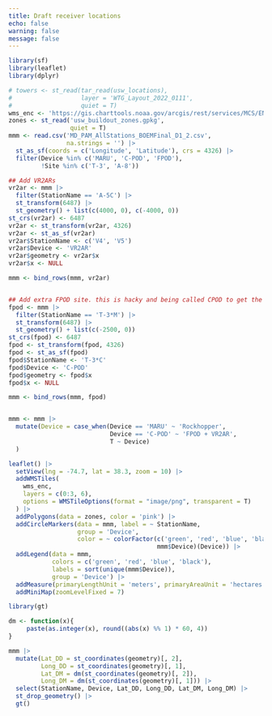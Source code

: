 ```yaml
---
title: Draft receiver locations
echo: false
warning: false
message: false
---
```


```r
library(sf)
library(leaflet)
library(dplyr)
```

```r
# towers <- st_read(tar_read(usw_locations),
#                   layer = 'WTG_Layout_2022_0111',
#                   quiet = T)
wms_enc <- 'https://gis.charttools.noaa.gov/arcgis/rest/services/MCS/ENCOnline/MapServer/exts/MaritimeChartService/WMSServer'
zones <- st_read('usw_buildout_zones.gpkg',
                 quiet = T)
mmm <- read.csv('MD_PAM_AllStations_BOEMFinal_D1_2.csv',
                na.strings = '') |> 
  st_as_sf(coords = c('Longitude', 'Latitude'), crs = 4326) |> 
  filter(Device %in% c('MARU', 'C-POD', 'FPOD'),
         !Site %in% c('T-3', 'A-8'))

## Add VR2ARs
vr2ar <- mmm |> 
  filter(StationName == 'A-5C') |> 
  st_transform(6487) |> 
  st_geometry() + list(c(4000, 0), c(-4000, 0)) 
st_crs(vr2ar) <- 6487
vr2ar <- st_transform(vr2ar, 4326)
vr2ar <- st_as_sf(vr2ar)
vr2ar$StationName <- c('V4', 'V5')
vr2ar$Device <- 'VR2AR'
vr2ar$geometry <- vr2ar$x
vr2ar$x <- NULL

mmm <- bind_rows(mmm, vr2ar)


## Add extra FPOD site. this is hacky and being called CPOD to get the colors right
fpod <- mmm |> 
  filter(StationName == 'T-3*M') |> 
  st_transform(6487) |> 
  st_geometry() + list(c(-2500, 0)) 
st_crs(fpod) <- 6487
fpod <- st_transform(fpod, 4326)
fpod <- st_as_sf(fpod)
fpod$StationName <- 'T-3*C'
fpod$Device <- 'C-POD'
fpod$geometry <- fpod$x
fpod$x <- NULL

mmm <- bind_rows(mmm, fpod)


mmm <- mmm |> 
  mutate(Device = case_when(Device == 'MARU' ~ 'Rockhopper',
                            Device == 'C-POD' ~ 'FPOD + VR2AR',
                            T ~ Device)
  )
```

```r
leaflet() |> 
  setView(lng = -74.7, lat = 38.3, zoom = 10) |> 
  addWMSTiles(
    wms_enc,
    layers = c(0:3, 6),
    options = WMSTileOptions(format = "image/png", transparent = T)
  ) |>
  addPolygons(data = zones, color = 'pink') |>
  addCircleMarkers(data = mmm, label = ~ StationName,
                   group = 'Device',
                   color = ~ colorFactor(c('green', 'red', 'blue', 'black'),
                                         mmm$Device)(Device)) |>
  addLegend(data = mmm,
            colors = c('green', 'red', 'blue', 'black'),
            labels = sort(unique(mmm$Device)),
            group = 'Device') |>
  addMeasure(primaryLengthUnit = 'meters', primaryAreaUnit = 'hectares') |>
  addMiniMap(zoomLevelFixed = 7)
```

:::{.column-body-outset}
```r
library(gt)

dm <- function(x){
     paste(as.integer(x), round((abs(x) %% 1) * 60, 4))
}

mmm |> 
  mutate(Lat_DD = st_coordinates(geometry)[, 2],
         Long_DD = st_coordinates(geometry)[, 1],
         Lat_DM = dm(st_coordinates(geometry)[, 2]),
         Long_DM = dm(st_coordinates(geometry)[, 1])) |> 
  select(StationName, Device, Lat_DD, Long_DD, Lat_DM, Long_DM) |> 
  st_drop_geometry() |> 
  gt()
```
:::
